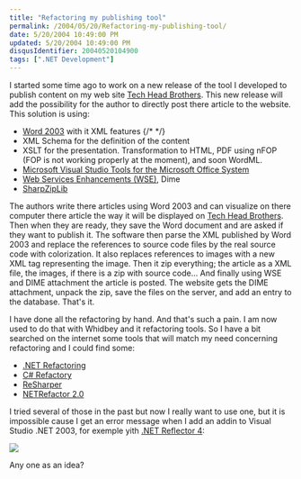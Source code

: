 ```yaml
---
title: "Refactoring my publishing tool"
permalink: /2004/05/20/Refactoring-my-publishing-tool/
date: 5/20/2004 10:49:00 PM
updated: 5/20/2004 10:49:00 PM
disqusIdentifier: 20040520104900
tags: [".NET Development"]
---
```

I started some time ago to work on a new release of the tool I developed to publish content on my web site [Tech Head Brothers](http://www.techheadbrothers.com "Tech Head Brothers"). This new release will add the possibility for the author to directly post there article to the website.<br>This solution is using:

*   [Word 2003](http://msdn.microsoft.com/office/understanding/word/) with it XML features
{/* <!-- more --> */}
*   XML Schema for the definition of the content
*   XSLT for the presentation. Transformation to HTML, PDF using nFOP (FOP is not working properly at the moment), and soon WordML.
*   [Microsoft Visual Studio Tools for the Microsoft Office System](http://msdn.microsoft.com/vstudio/office/default.aspx)
*   [Web Services Enhancements (WSE)](http://msdn.microsoft.com/webservices/building/wse/default.aspx), Dime
*   [SharpZipLib](http://www.icsharpcode.net/OpenSource/SharpZipLib/Default.aspx)


The authors write there articles using Word 2003 and can visualize on there computer there article the way it will be displayed on [Tech Head Brothers](http://www.techheadbrothers.com "Tech Head Brothers"). Then when they are ready, they save the Word document and are asked if they want to publish it. The software then parse the XML published by Word 2003 and replace the references to source code files by the real source code with colorization. It also replaces references to images with a new XML tag representing the image. Then it zip everything; the article as a XML file, the images, if there is a zip with source code... And finally using WSE and DIME attachment the article is posted. The website gets the DIME attachment, unpack the zip, save the files on the server, and add an entry to the database. That's it.

I have done all the refactoring by hand. And that's such a pain. I am now used to do that with Whidbey and it refactoring tools. So I have a bit searched on the internet some tools that will match my need concerning refactoring and I could find some:

*   [.NET Refactoring](http://dotnetrefactoring.com/)
*   [C# Refactory](http://www.xtreme-simplicity.net/)
*   [ReSharper](http://www.jetbrains.com/resharper/index.html)
*   [NETRefactor 2.0](http://www.knowdotnet.com/articles/netrefactorproducthome.html)


I tried several of those in the past but now I really want to use one, but it is impossible cause I get an error message when I add an addin to Visual Studio .NET 2003, for exemple yith [.NET Reflector 4](http://www.aisto.com/roeder/DotNet/):

![](/images/2004/vserror.png)

Any one as an idea?
